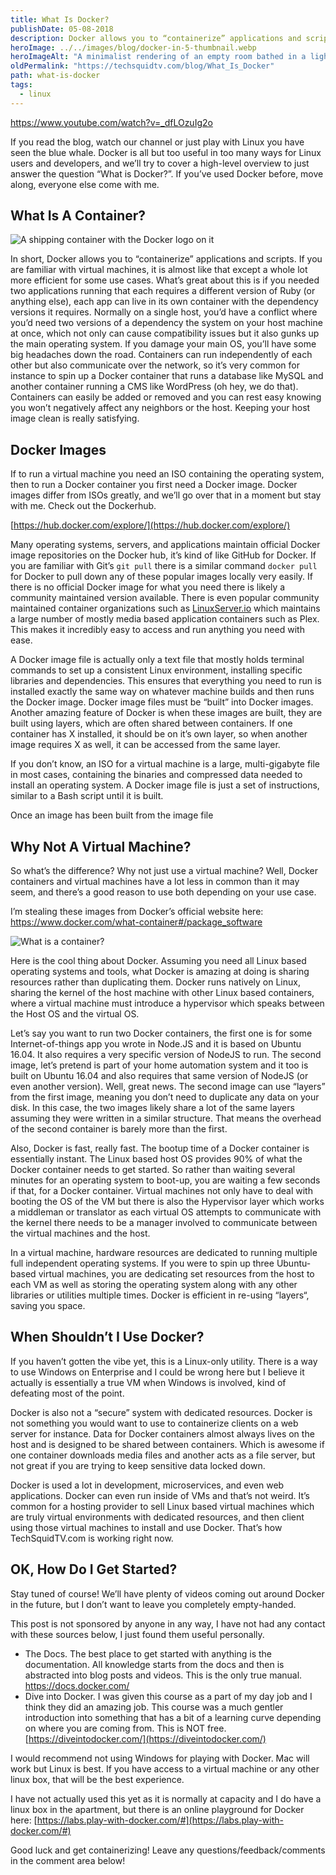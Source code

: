 ```yaml
---
title: What Is Docker?
publishDate: 05-08-2018
description: Docker allows you to “containerize” applications and scripts. Like a virtual machine, but even faster. Let's build a container.
heroImage: ../../images/blog/docker-in-5-thumbnail.webp
heroImageAlt: "A minimalist rendering of an empty room bathed in a light purple glow. In the room are two rack-server units on the floor, stacked on top of each-other, while a single cable with a spiral glowing pattern exits from the back off to the right of the screen. Image created by TechSquidTV in Blender."
oldPermalink: "https://techsquidtv.com/blog/What_Is_Docker"
path: what-is-docker
tags:
  - linux
---
```


https://www.youtube.com/watch?v=_dfLOzuIg2o

If you read the blog, watch our channel or just play with Linux you have seen the blue whale. Docker is all but too useful in too many ways for Linux users and developers, and we’ll try to cover a high-level overview to just answer the question “What is Docker?”. If you’ve used Docker before, move along, everyone else come with me.

## What Is A Container?

<Image src={DockerContainerShip} alt="A shipping container with the Docker logo on it" />

In short, Docker allows you to “containerize” applications and scripts. If you are familiar with virtual machines, it is almost like that except a whole lot more efficient for some use cases. What’s great about this is if you needed two applications running that each requires a different version of Ruby (or anything else), each app can live in its own container with the dependency versions it requires. Normally on a single host, you’d have a conflict where you’d need two versions of a dependency the system on your host machine at once, which not only can cause compatibility issues but it also gunks up the main operating system. If you damage your main OS, you’ll have some big headaches down the road. Containers can run independently of each other but also communicate over the network, so it’s very common for instance to spin up a Docker container that runs a database like MySQL and another container running a CMS like WordPress (oh hey, we do that). Containers can easily be added or removed and you can rest easy knowing you won’t negatively affect any neighbors or the host. Keeping your host image clean is really satisfying.

## Docker Images

If to run a virtual machine you need an ISO containing the operating system, then to run a Docker container you first need a Docker image. Docker images differ from ISOs greatly, and we’ll go over that in a moment but stay with me. Check out the Dockerhub.

[https://hub.docker.com/explore/](https://hub.docker.com/explore/)

Many operating systems, servers, and applications maintain official Docker image repositories on the Docker hub, it’s kind of like GitHub for Docker. If you are familiar with Git’s `git pull` there is a similar command `docker pull` for Docker to pull down any of these popular images locally very easily. If there is no official Docker image for what you need there is likely a community maintained version available. There is even popular community maintained container organizations such as [LinuxServer.io](https://linuxserver.io) which maintains a large number of mostly media based application containers such as Plex. This makes it incredibly easy to access and run anything you need with ease.

A Docker image file is actually only a text file that mostly holds terminal commands to set up a consistent Linux environment, installing specific libraries and dependencies. This ensures that everything you need to run is installed exactly the same way on whatever machine builds and then runs the Docker image. Docker image files must be “built” into Docker images. Another amazing feature of Docker is when these images are built, they are built using layers, which are often shared between containers. If one container has X installed, it should be on it’s own layer, so when another image requires X as well, it can be accessed from the same layer.

If you don’t know, an ISO for a virtual machine is a large, multi-gigabyte file in most cases, containing the binaries and compressed data needed to install an operating system. A Docker image file is just a set of instructions, similar to a Bash script until it is built.

Once an image has been built from the image file

## Why Not A Virtual Machine?

So what’s the difference? Why not just use a virtual machine? Well, Docker containers and virtual machines have a lot less in common than it may seem, and there’s a good reason to use both depending on your use case.

I’m stealing these images from Docker’s official website here: https://www.docker.com/what-container#/package_software

<Image src={WhatIsContainer} alt="What is a container?" />

Here is the cool thing about Docker. Assuming you need all Linux based operating systems and tools, what Docker is amazing at doing is sharing resources rather than duplicating them. Docker runs natively on Linux, sharing the kernel of the host machine with other Linux based containers, where a virtual machine must introduce a hypervisor which speaks between the Host OS and the virtual OS.

Let’s say you want to run two Docker containers, the first one is for some Internet-of-things app you wrote in Node.JS and it is based on Ubuntu 16.04. It also requires a very specific version of NodeJS to run. The second image, let’s pretend is part of your home automation system and it too is built on Ubuntu 16.04 and also requires that same version of NodeJS (or even another version). Well, great news. The second image can use “layers” from the first image, meaning you don’t need to duplicate any data on your disk. In this case, the two images likely share a lot of the same layers assuming they were written in a similar structure. That means the overhead of the second container is barely more than the first.

Also, Docker is fast, really fast. The bootup time of a Docker container is essentially instant. The Linux based host OS provides 90% of what the Docker container needs to get started. So rather than waiting several minutes for an operating system to boot-up, you are waiting a few seconds if that, for a Docker container. Virtual machines not only have to deal with booting the OS of the VM but there is also the Hypervisor layer which works a middleman or translator as each virtual OS attempts to communicate with the kernel there needs to be a manager involved to communicate between the virtual machines and the host.

In a virtual machine, hardware resources are dedicated to running multiple full independent operating systems. If you were to spin up three Ubuntu-based virtual machines, you are dedicating set resources from the host to each VM as well as storing the operating system along with any other libraries or utilities multiple times. Docker is efficient in re-using “layers“, saving you space.

## When Shouldn’t I Use Docker?

If you haven’t gotten the vibe yet, this is a Linux-only utility. There is a way to use Windows on Enterprise and I could be wrong here but I believe it actually is essentially a true VM when Windows is involved, kind of defeating most of the point.

Docker is also not a “secure” system with dedicated resources. Docker is not something you would want to use to containerize clients on a web server for instance. Data for Docker containers almost always lives on the host and is designed to be shared between containers. Which is awesome if one container downloads media files and another acts as a file server, but not great if you are trying to keep sensitive data locked down.

Docker is used a lot in development, microservices, and even web applications. Docker can even run inside of VMs and that’s not weird. It’s common for a hosting provider to sell Linux based virtual machines which are truly virtual environments with dedicated resources, and then client using those virtual machines to install and use Docker. That’s how TechSquidTV.com is working right now.

## OK, How Do I Get Started?

Stay tuned of course! We’ll have plenty of videos coming out around Docker in the future, but I don’t want to leave you completely empty-handed.

This post is not sponsored by anyone in any way, I have not had any contact with these sources below, I just found them useful personally.

- The Docs. The best place to get started with anything is the documentation. All knowledge starts from the docs and then is abstracted into blog posts and videos. This is the only true manual. https://docs.docker.com/
- Dive into Docker. I was given this course as a part of my day job and I think they did an amazing job. This course was a much gentler introduction into something that has a bit of a learning curve depending on where you are coming from. This is NOT free. [https://diveintodocker.com/](https://diveintodocker.com/)

I would recommend not using Windows for playing with Docker. Mac will work but Linux is best. If you have access to a virtual machine or any other linux box, that will be the best experience.

I have not actually used this yet as it is normally at capacity and I do have a linux box in the apartment, but there is an online playground for Docker here: [https://labs.play-with-docker.com/#](https://labs.play-with-docker.com/#)

Good luck and get containerizing! Leave any questions/feedback/comments in the comment area below!
